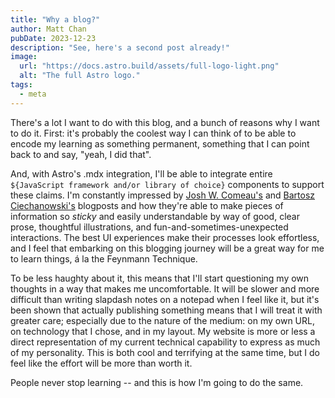 ```yaml
---
title: "Why a blog?"
author: Matt Chan
pubDate: 2023-12-23
description: "See, here's a second post already!"
image:
  url: "https://docs.astro.build/assets/full-logo-light.png"
  alt: "The full Astro logo."
tags:
  - meta
---
```


There's a lot I want to do with this blog, and a bunch of reasons why I want to do it. First: it's probably the coolest way I can think of to be able to encode my learning as something permanent, something that I can point back to and say, "yeah, I did that".

And, with Astro's .mdx integration, I'll be able to integrate entire `${JavaScript framework and/or library of choice}` components to support these claims. I'm constantly impressed by [Josh W. Comeau's](https://www.joshwcomeau.com/animation/keyframe-animations/) and [Bartosz Ciechanowski's](https://ciechanow.ski/mechanical-watch/) blogposts and how they're able to make pieces of information so _sticky_ and easily understandable by way of good, clear prose, thoughtful illustrations, and fun-and-sometimes-unexpected interactions. The best UI experiences make their processes look effortless, and I feel that embarking on this blogging journey will be a great way for me to learn things, á la the Feynmann Technique.

To be less haughty about it, this means that I'll start questioning my own thoughts in a way that makes me uncomfortable. It will be slower and more difficult than writing slapdash notes on a notepad when I feel like it, but it's been shown that actually publishing something means that I will treat it with greater care; especially due to the nature of the medium: on my own URL, on technology that I chose, and in my layout. My website is more or less a direct representation of my current technical capability to express as much of my personality. This is both cool and terrifying at the same time, but I do feel like the effort will be more than worth it.

People never stop learning -- and this is how I'm going to do the same.
